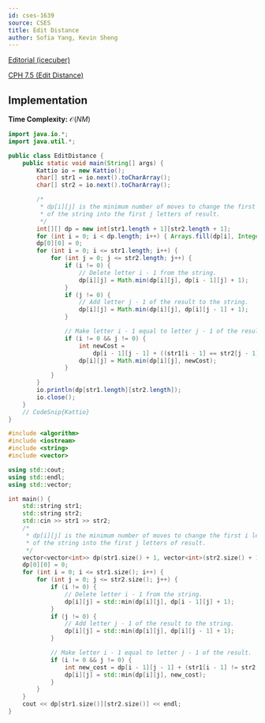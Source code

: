 ```yaml
---
id: cses-1639
source: CSES
title: Edit Distance
author: Sofia Yang, Kevin Sheng
---
```


[Editorial (icecuber)](https://codeforces.com/blog/entry/70018)

[CPH 7.5 (Edit Distance)](/CPH.pdf#page=84)

## Implementation

**Time Complexity:** $\mathcal{O}(NM)$

<LanguageSection>

<JavaSection>

```java
import java.io.*;
import java.util.*;

public class EditDistance {
	public static void main(String[] args) {
		Kattio io = new Kattio();
		char[] str1 = io.next().toCharArray();
		char[] str2 = io.next().toCharArray();

		/*
		 * dp[i][j] is the minimum number of moves to change the first i letters
		 * of the string into the first j letters of result.
		 */
		int[][] dp = new int[str1.length + 1][str2.length + 1];
		for (int i = 0; i < dp.length; i++) { Arrays.fill(dp[i], Integer.MAX_VALUE); }
		dp[0][0] = 0;
		for (int i = 0; i <= str1.length; i++) {
			for (int j = 0; j <= str2.length; j++) {
				if (i != 0) {
					// Delete letter i - 1 from the string.
					dp[i][j] = Math.min(dp[i][j], dp[i - 1][j] + 1);
				}
				if (j != 0) {
					// Add letter j - 1 of the result to the string.
					dp[i][j] = Math.min(dp[i][j], dp[i][j - 1] + 1);
				}

				// Make letter i - 1 equal to letter j - 1 of the result.
				if (i != 0 && j != 0) {
					int newCost =
					    dp[i - 1][j - 1] + ((str1[i - 1] == str2[j - 1]) ? 0 : 1);
					dp[i][j] = Math.min(dp[i][j], newCost);
				}
			}
		}
		io.println(dp[str1.length][str2.length]);
		io.close();
	}
	// CodeSnip{Kattio}
}
```

</JavaSection>

<CPPSection>

```cpp
#include <algorithm>
#include <iostream>
#include <string>
#include <vector>

using std::cout;
using std::endl;
using std::vector;

int main() {
	std::string str1;
	std::string str2;
	std::cin >> str1 >> str2;
	/*
	 * dp[i][j] is the minimum number of moves to change the first i letters
	 * of the string into the first j letters of result.
	 */
	vector<vector<int>> dp(str1.size() + 1, vector<int>(str2.size() + 1, INT32_MAX));
	dp[0][0] = 0;
	for (int i = 0; i <= str1.size(); i++) {
		for (int j = 0; j <= str2.size(); j++) {
			if (i != 0) {
				// Delete letter i - 1 from the string.
				dp[i][j] = std::min(dp[i][j], dp[i - 1][j] + 1);
			}
			if (j != 0) {
				// Add letter j - 1 of the result to the string.
				dp[i][j] = std::min(dp[i][j], dp[i][j - 1] + 1);
			}

			// Make letter i - 1 equal to letter j - 1 of the result.
			if (i != 0 && j != 0) {
				int new_cost = dp[i - 1][j - 1] + (str1[i - 1] != str2[j - 1]);
				dp[i][j] = std::min(dp[i][j], new_cost);
			}
		}
	}
	cout << dp[str1.size()][str2.size()] << endl;
}
```
</CPPSection>

</LanguageSection>
